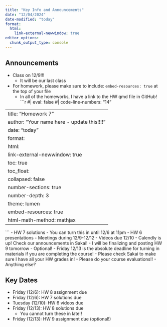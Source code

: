 ```yaml
---
title: "Key Info and Announcements"
date: "12/04/2024"
date-modified: "today"
format: 
  html:
    link-external-newwindow: true
editor_options: 
  chunk_output_type: console
---
```


## Announcements

-   Class on 12/9!!!
    - It will be our last class
- For homework, please make sure to include: `embed-resources: true` at the top of your file
  - In all of the homeworks, I have a link to the HW qmd file in GitHub!
```r
#| eval: false
#| code-line-numbers: "14"

---
title: "Homework 7"
author: "Your name here - update this!!!!"
date: "today"
format: 
  html:
    link-external-newwindow: true
    toc: true
    toc_float:
      collapsed: false
    number-sections: true
    number-depth: 3
    theme: lumen
    embed-resources: true
    html-math-method: mathjax
---

```
-   HW 7 solutions
    - You can turn this in until 12/6 at 11pm
-   HW 6 presentations
    -   Meetings during 12/9-12/12
    -   Videos due 12/10
    -   Calendly is up! Check our announcements in Sakai!
-   I will be finalizing and posting HW 9 tomorrow
    - Optional!
- Friday 12/13 is the absolute deadline for turning in materials if you are completing the course!
    - Please check Sakai to make sure I have all your HW grades in!
-   Please do your course evaluations!!
-   Anything else?

## Key Dates

-   Friday (12/6): HW 8 assignment due
-   Friday (12/6): HW 7 solutions due
-   Tuesday (12/10): HW 6 videos due
-   Friday (12/13): HW 8 solutions due
    - You cannot turn these in late!!
-   Friday (12/13): HW 9 assignment due (optional!)
